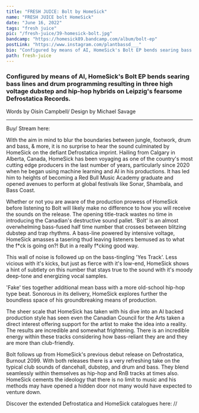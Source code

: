 ---
title: "FRESH JUICE: Bolt by HomeSick"
name: "FRESH JUICE bolt HomeSick"
date: "June 16, 2022"
tags: "fresh juice"
pic: "/fresh-juice/39-homesick-bolt.jpg"
bandcamp: "https://homesick89.bandcamp.com/album/bolt-ep"
postLink: "https://www.instagram.com/plantbassd___"
bio: "Configured by means of AI, HomeSick's Bolt EP bends searing bass lines and drum programming resulting in three high voltage dubstep and hip-hop hybrids on Leipzig's fearsome Defrostatica Records"
path: fresh-juice
---

### Configured by means of AI, HomeSick's Bolt EP bends searing bass lines and drum programming resulting in three high voltage dubstep and hip-hop hybrids on Leipzig's fearsome Defrostatica Records.

<p className="smallText">Words by Oisín Campbell/ Design by Michael Savage</p>

<hr />

<BandCamp src="album=2708342316" />

Buy/ Stream here: <HoverLink url="homesick89.bandcamp.com/album/bolt-ep" external />

With the aim in mind to blur the boundaries between jungle, footwork, drum and bass, & more, it is no surprise to hear the sound culminated by HomeSick on the defiant Defrostatica imprint. Hailing from Calgary in Alberta, Canada, HomeSick has been voyaging as one of the country's most cutting edge producers in the last number of years, particularly since 2020 when he began using machine learning and AI in his productions. It has led him to heights of becoming a Red Bull Music Academy graduate and opened avenues to perform at global festivals like Sonar, Shambala, and Bass Coast.

Whether or not you are aware of the production prowess of HomeSick before listening to Bolt will likely make no difference to how you will receive the sounds on the release. The opening title-track wastes no time in introducing the Canadian's destructive sound pallet. 'Bolt' is an almost overwhelming bass-fused half time number that crosses between blitzing dubstep and trap rhythms. A bass-line powered by intensive voltage, HomeSick amasses a tasering thud leaving listeners bemused as to what the f\*ck is going on?! But in a really f\*cking good way.

<Picture src="/fresh-juice/39-cover.jpg" alt="homesick cover pic" size={1200} />

This wall of noise is followed up on the bass-tingling 'Yes Track'. Less vicious with it's kicks, but just as fierce with it's low-end, HomeSick shows a hint of subtlety on this number that stays true to the sound with it's moody deep-tone and energizing vocal samples.

'Fake' ties together additional mean bass with a more old-school hip-hop type beat. Sonorous in its delivery, HomeSick explores further the boundless space of his groundbreaking means of production.

The sheer scale that HomeSick has taken with his dive into an AI backed production style has seen even the Canadian Council for the Arts taken a direct interest offering support for the artist to make the idea into a reality. The results are incredible and somewhat frightening. There is an incredible energy within these tracks considering how bass-reliant they are and they are more than club-friendly.

Bolt follows up from HomeSick's previous debut release on Defrostatica, Burnout 2099. With both releases there is a very refreshing take on the typical club sounds of dancehall, dubstep, and drum and bass. They blend seamlessly within themselves as hip-hop and RnB tracks at times also. HomeSick cements the ideology that there is no limit to music and his methods may have opened a hidden door not many would have expected to venture down.

Discover the extended Defrostatica and HomeSick catalogues here: <HoverLink url="homesick89.bandcamp.com/music" external /> // <HoverLink url="defrostatica.bandcamp.com" external />
